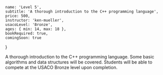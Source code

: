 	name: 'Level 5',
	subtitle: 'A thorough introduction to the C++ programming language',
	price: 500,
	instructor: 'ken-mueller',
	usacoLevel: 'Bronze',
	ages: { min: 14, max: 18 },
	bookRequired: true,
	comingSoon: true
}

A thorough introduction to the C++ programming language. Some basic algorithms and data structures will be covered. Students will be able to compete at the USACO Bronze level upon completion.
